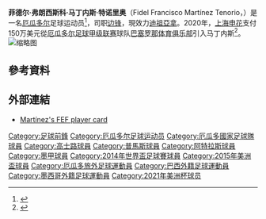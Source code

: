 {{noteta|G1=football|G2=南美球會|G3=西甲
|1=zh-hans:马丁尼斯;zh-hk:馬天尼斯;zh-tw:馬丁尼茲
|2=zh-hans:菲德尔;zh-hk:費度;zh-tw:菲德爾}}
{{spanish name|Martínez|Tenorio}}
{{Infobox football biography
|name= 菲德尔·马丁内斯<br>Fidel Martinez
|fullname= Fidel Francisco Martínez Tenorio
|image=SEGUNDO ENTRENAMIENTO (22537278429).jpg
|image_size=280
|caption= 2015年的菲德尔·马丁内斯
|birth_date={{birth date and age|1990|2|15}}
|birth_place=[[厄瓜多尔|厄瓜多尔]][[苏昆比奥斯省|苏昆比奥斯省]][[新洛哈|新洛哈]]
|height={{height|m=1.76|precision=0}}
|position=[[中场|中场]]<ref>[https://www.mlssoccer.com/players/fidel-martinez Fidel Martínez | MLSsoccer] {{Wayback|url=https://www.mlssoccer.com/players/fidel-martinez |date=20190307054308 }}, mlssoccer.com</ref>
|currentclub = {{flagicon|MEX}}[[迪祖亞拿足球會|迪祖亞拿]]
|clubnumber= 10
|youthyears1=2002–2007
|youthclubs1=Caribe Junior
|youthyears2=2008
|youthclubs2={{flagicon|ECU}}[[迪華利獨立隊|迪華利獨立隊]]
|youthyears3=2008–2009
|youthclubs3={{flagicon|BRA}}[[高士路體育會|高士路]]
|years1=2010–2012
|clubs1={{flagicon|ECU}}[[基多體育會|基多]]
|caps1=60
|goals1=15
|years2=2012–2014
|clubs2={{flagicon|MEX}}[[迪祖亞拿足球會|迪祖亞拿]]
|caps2=79
|goals2=21
|years3=2014–2015
|clubs3=→ {{flagicon|MEX}}{{link-en|瓜达拉哈拉大学|Club Universidad de Guadalajara}} (外借)
|caps3=33
|goals3=11
|years4=2015–2016
|clubs4= {{flagicon|MEX}}[[国立自治大学俱乐部|国立自治大学]]
|caps4=68
|goals4=14
|years5=2016–2018
|clubs5= {{flagicon|MEX}}[[阿特拉斯足球俱乐部|阿特拉斯]]
|caps5=27
|goals5=5
|years6=2018
|clubs6= → {{flagicon|URU}}[[佩那罗尔足球俱乐部|佩那罗尔]] (外借)
|caps6=18
|goals6=4
|years7=2019–2020
|clubs7= {{flagicon|ECU}}[[巴塞罗那体育俱乐部|巴塞罗那]]
|caps7=35
|goals7=18
|years8=2020
|clubs8={{flagicon|CHN}} [[上海绿地申花足球俱乐部|上海绿地申花]]
|caps8=4
|goals8=1
|years9=2021-
|clubs9={{flagicon|MEX}}[[迪祖亞拿足球會|迪祖亞拿]]
|caps9=8
|goals9=4
|nationalyears1=2007
|nationalteam1={{flagicon|ECU}}{{link-en|厄瓜多尔17岁以下国家足球队|Ecuador national under-17 football team|厄瓜多尔U17}}
|nationalcaps1=2
|nationalgoals1=0
|nationalyears2=2009
|nationalteam2={{flagicon|ECU}}{{link-en|厄瓜多尔20岁以下国家足球队|Ecuador national under-20 football team|厄瓜多尔U20}}
|nationalcaps2=2
|nationalgoals2=0
|nationalyears3=2008–
|nationalteam3={{flagicon|ECU}}[[厄瓜多爾國家足球隊|厄瓜多爾]]
|nationalcaps3=30
|nationalgoals3=7
|pcupdate=2 March 2021
|medaltemplates=
{{MedalSport|男子[[足球|足球]]}}
{{medalCountry|{{ECU}}}}
{{MedalCompetition|[[泛美運動會|泛美運動會]]}}
{{medalGold|[[2007年泛美運動會|2007 里约热内卢]]|{{link-en|2007年泛美运动会男子足球比赛|Football at the 2007 Pan American Games – Men's tournament|队际}}}}
}}
'''菲德尔·弗朗西斯科·马丁内斯·特诺里奥'''（Fidel Francisco Martínez Tenorio，{{bd|1990年|2月15日||}}）是一名[[厄瓜多尔|厄瓜多尔]]足球运动员<ref>{{cite web|title=Peñarol: Fidel Martínez feliz en el CDS|url=http://www.tenfield.com.uy/penarol-fidel-martinez-en-el-estadio-campeon-del-siglo-el-delantero-ecuatoriano-llego-a-los-aurinegros-amistoso-con-progreso/|publisher=Tenfield|accessdate=16 January 2018|language=es|archive-date=2018-08-29|archive-url=https://web.archive.org/web/20180829152010/http://www.tenfield.com.uy/penarol-fidel-martinez-en-el-estadio-campeon-del-siglo-el-delantero-ecuatoriano-llego-a-los-aurinegros-amistoso-con-progreso/|dead-url=no}}</ref>，司职[[边锋|边锋]]，現效力[[迪祖亞拿足球會|迪祖亞拿]]。2020年，[[上海申花|上海申花]]支付150万美元從[[厄瓜多尔足球甲级联赛|厄瓜多尔足球甲级联赛]]球队[[巴塞罗那体育俱乐部|巴塞罗那体育俱乐部]]引入马丁内斯<ref>{{cite news |title=巴塞罗那SC官方：厄瓜多尔前锋马丁内斯转会上海申花 |url=https://m.sohu.com/a/415883165_162758/?pvid=000115_3w_a |publisher=光明網}}</ref>。
[[File:Fidel_Martínez.jpg|缩略图]]
==參考資料==
{{Reflist}}

==外部連結==
{{Commons category}}
*[https://web.archive.org/web/20120908062856/http://www.ecuafutbol.org/Servicios/FichaJugadores.aspx?valor1=2100136635 Martínez's FEF player card]

{{2014年世界杯足球赛厄瓜多尔参赛名单}}
{{2016年美洲盃足球賽厄瓜多參賽名單}}

{{DEFAULTSORT:Martinez, Fidel}}
[[Category:足球前鋒|Category:足球前鋒]]
[[Category:厄瓜多尔足球运动员|Category:厄瓜多尔足球运动员]]
[[Category:厄瓜多國家足球隊球員|Category:厄瓜多國家足球隊球員]]
[[Category:高士路球員|Category:高士路球員]]
[[Category:普馬斯球員|Category:普馬斯球員]]
[[Category:阿特拉斯球員|Category:阿特拉斯球員]]
[[Category:墨甲球員|Category:墨甲球員]]
[[Category:2014年世界盃足球賽球員|Category:2014年世界盃足球賽球員]]
[[Category:2015年美洲盃球員|Category:2015年美洲盃球員]]
[[Category:厄瓜多旅外足球運動員|Category:厄瓜多旅外足球運動員]]
[[Category:巴西外籍足球運動員|Category:巴西外籍足球運動員]]
[[Category:墨西哥外籍足球運動員|Category:墨西哥外籍足球運動員]]
[[Category:2021年美洲杯球员|Category:2021年美洲杯球员]]